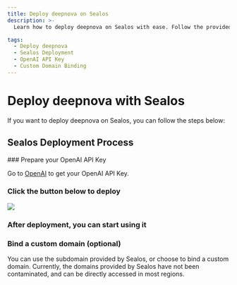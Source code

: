 ```yaml
---
title: Deploy deepnova on Sealos
description: >-
  Learn how to deploy deepnova on Sealos with ease. Follow the provided steps to set up deepnova and start using it efficiently.

tags:
  - Deploy deepnova
  - Sealos Deployment
  - OpenAI API Key
  - Custom Domain Binding
---
```


# Deploy deepnova with Sealos

If you want to deploy deepnova on Sealos, you can follow the steps below:

## Sealos Deployment Process

<Steps>
  ### Prepare your OpenAI API Key

  Go to [OpenAI](https://platform.openai.com/account/api-keys) to get your OpenAI API Key.

  ### Click the button below to deploy

  [![][deploy-button-image]][deploy-link]

  ### After deployment, you can start using it

  ### Bind a custom domain (optional)

  You can use the subdomain provided by Sealos, or choose to bind a custom domain. Currently, the domains provided by Sealos have not been contaminated, and can be directly accessed in most regions.
</Steps>

[deploy-button-image]: https://raw.githubusercontent.com/labring-actions/templates/main/Deploy-on-Sealos.svg
[deploy-link]: https://template.usw.sealos.io/deploy?templateName=lobe-chat
